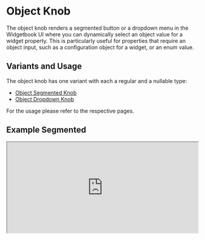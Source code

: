 # Object Knob

The object knob renders a segmented button or a dropdown menu in the Widgetbook UI where you can dynamically select an object value for a widget property.
This is particularly useful for properties that require an object input, such as a configuration object for a widget, or an enum value.

## Variants and Usage

The object knob has one variant with each a regular and a nullable type:

- [Object Segmented Knob](/knobs/object/segmented)
- [Object Dropdown Knob](/knobs/object/dropdown)

For the usage please refer to the respective pages.

## Example Segmented

<iframe
  src="https://preview.widgetbook.io/#/?path=knobpreview/object-segmented-knob&panels=knobs"
  width="100%"
  height="240px"
/>

## Example Dropdown

<iframe
  src="https://preview.widgetbook.io/#/?path=knobpreview/object-dropdown-knob&panels=knobs"
  width="100%"
  height="240px"
/>

## Multi-snapshot Support

Multi-snapshot support allows you to generate multiple screenshots of a single use case with varying values using [KnobsConfigs](/cloud/snapshots/multi-snapshot#multi-snapshot-for-knobs) and [AddonsConfigs](/cloud/snapshots/multi-snapshot#multi-snapshot-for-addons).

<Info>
  The blow information shows the `ObjectKnobConfig` for the [Object Segmented
  Knob](/knobs/object/segmented), but the `ObjectKnobConfig` can be applied to the [Object Dropdown Knob](/knobs/object/dropdown) as well.
</Info>

### Regular object knob

```dart title="Example: ObjectKnobConfig"
@UseCase(
  type: MyWidget,
  name: 'Default',
  cloudKnobsConfigs: { // [!code highlight]
    'online': [ObjectKnobConfig('status', 'online')], // [!code highlight]
    'offline': [ObjectKnobConfig('status', 'offline')], // [!code highlight]
    'busy': [ObjectKnobConfig('status', 'busy')], // [!code highlight]
  }, // [!code highlight]
)
Widget buildUseCase(BuildContext context) {
  return MyWidget(
    status: context.knobs.object.segmented<OnlineStatusType>(
      label: 'status',
      labelBuilder: (value) => value.name,
      options: [
        OnlineStatusType.online,
        OnlineStatusType.offline,
        OnlineStatusType.busy,
      ],
    ),
  );
}

enum OnlineStatusType { online, offline, busy }
```

### Nullable object Knob

```dart title="Example: NullKnobConfig"
@UseCase(
  type: MyWidget,
  name: 'Default',
  cloudKnobsConfigs: { // [!code highlight]
    'no status': [NullKnobConfig('status')], // [!code highlight]
    'online': [ObjectKnobConfig('status', 'online')], // [!code highlight]
  }, // [!code highlight]
)
Widget buildUseCase(BuildContext context) {
  return MyWidget(
    status: context.knobs.objectOrNull.segmented<OnlineStatusType>(
      label: 'status',
      labelBuilder: (value) => value.name,
      options: [
        OnlineStatusType.online,
        OnlineStatusType.offline,
        OnlineStatusType.busy,
      ],
    ),
  );
}

enum OnlineStatusType { online, offline, busy }
```
